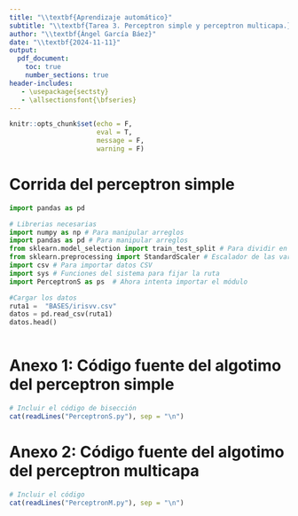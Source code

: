 ```yaml
---
title: "\\textbf{Aprendizaje automático}"
subtitle: "\\textbf{Tarea 3. Perceptron simple y perceptron multicapa.}"
author: "\\textbf{Ángel García Báez}"
date: "\\textbf{2024-11-11}"
output: 
  pdf_document:
    toc: true
    number_sections: true
header-includes:
   - \usepackage{sectsty}
   - \allsectionsfont{\bfseries}
---
```


```r
knitr::opts_chunk$set(echo = F,
                      eval = T, 
                      message = F,
                      warning = F)
```

\newpage


\newpage

# Corrida del perceptron simple

```python
import pandas as pd
```


```python
# Librerias necesarias
import numpy as np # Para manipular arreglos
import pandas as pd # Para manipular arreglos
from sklearn.model_selection import train_test_split # Para dividir en prueba y entrenamiento
from sklearn.preprocessing import StandardScaler # Escalador de las variables
import csv # Para importar datos CSV
import sys # Funciones del sistema para fijar la ruta
import PerceptronS as ps  # Ahora intenta importar el módulo
```


```python
#Cargar los datos 
ruta1 =  "BASES/irisvv.csv"
datos = pd.read_csv(ruta1)
datos.head()
```

```python

```




\newpage


# Anexo 1: Código fuente del algotimo del perceptron simple

```r
# Incluir el código de bisección
cat(readLines("PerceptronS.py"), sep = "\n")
```

\newpage

# Anexo 2: Código fuente del algotimo del perceptron multicapa

```r
# Incluir el código
cat(readLines("PerceptronM.py"), sep = "\n")
```

